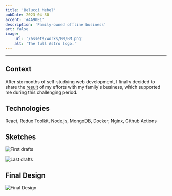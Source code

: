---
title: 'Belucci Mebel'
pubDate: 2023-04-30
accent: '#4A90E1'
description: 'Family-owned offline business'
art: false
image:
    url: '/assets/works/BM/BM.png'
    alt: 'The full Astro logo.'
---

---

## Context

After six months of self-studying web development, I finally decided to share the [result](https://beluccimebel.ru/) of my efforts with my family's business, which supported me during this challenging period.

## Technologies

React, Redux Toolkit, Node.js, MongoDB, Docker, Nginx, Github Actions

## Sketches

![First drafts](/assets/works/BM/first_drafts.webp)

![Last drafts](/assets/works/BM/last_drafts.webp)

## Final Design

![Final Design](/assets/works/BM/full.webp)
